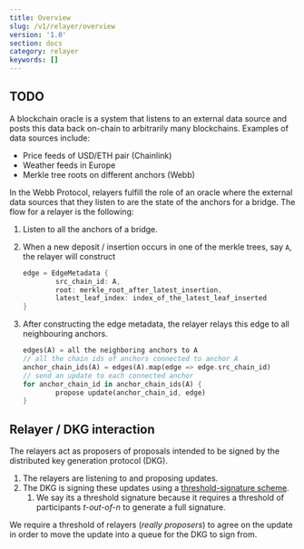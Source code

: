 ```yaml
---
title: Overview
slug: /v1/relayer/overview
version: '1.0'
section: docs
category: relayer
keywords: []
---
```


## TODO

A blockchain oracle is a system that listens to an external data source and posts this data back on-chain to arbitrarily many blockchains. Examples of data sources include:

   * Price feeds of USD/ETH pair (Chainlink)
   * Weather feeds in Europe
   * Merkle tree roots on different anchors (Webb)

In the Webb Protocol, relayers fulfill the role of an oracle where the external data sources that they listen to are the state of the anchors for a bridge. The flow for a relayer is the following:

1. Listen to all the anchors of a bridge.
2. When a new deposit / insertion occurs in one of the merkle trees, say `A`, the relayer will construct
    
    ```rust
    edge = EdgeMetadata {
    		src_chain_id: A,
    		root: merkle_root_after_latest_insertion,
    		latest_leaf_index: index_of_the_latest_leaf_inserted
    }
    ```
    
3. After constructing the edge metadata, the relayer relays this edge to all neighbouring anchors.
    
    ```rust
    edges(A) = all the neighboring anchors to A
    // all the chain ids of anchors connected to anchor A
    anchor_chain_ids(A) = edges(A).map(edge => edge.src_chain_id)
    // send an update to each connected anchor
    for anchor_chain_id in anchor_chain_ids(A) {
    		propose update(anchor_chain_id, edge)
    }
    ```
    
## Relayer / DKG interaction

The relayers act as proposers of proposals intended to be signed by the distributed key generation protocol (DKG).

1. The relayers are listening to and proposing updates.
2. The DKG is signing these updates using a [threshold-signature scheme](https://en.wikipedia.org/wiki/Threshold_cryptosystem).
    1. We say its a threshold signature because it requires a threshold of participants *t-out-of-n* to generate a full signature.

We require a threshold of relayers (*really proposers*) to agree on the update in order to move the update into a queue for the DKG to sign from.